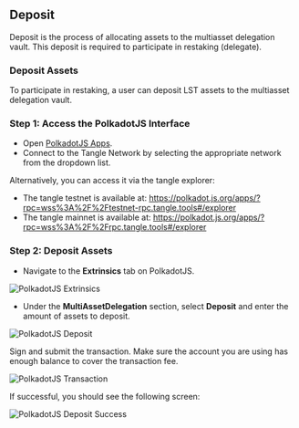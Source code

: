 ## Deposit

Deposit is the process of allocating assets to the multiasset delegation vault. This deposit is required to participate in restaking (delegate).

### Deposit Assets

To participate in restaking, a user can deposit LST assets to the multiasset delegation vault.

### Step 1: Access the PolkadotJS Interface

- Open [PolkadotJS Apps](https://polkadot.js.org/apps/).
- Connect to the Tangle Network by selecting the appropriate network from the dropdown list.

Alternatively, you can access it via the tangle explorer:

- The tangle testnet is available at: https://polkadot.js.org/apps/?rpc=wss%3A%2F%2Ftestnet-rpc.tangle.tools#/explorer
- The tangle mainnet is available at: https://polkadot.js.org/apps/?rpc=wss%3A%2F%2Frpc.tangle.tools#/explorer


### Step 2: Deposit Assets

- Navigate to the **Extrinsics** tab on PolkadotJS.

![PolkadotJS Extrinsics](./images/extrinsic.png)

- Under the **MultiAssetDelegation** section, select **Deposit** and enter the amount of assets to deposit.

![PolkadotJS Deposit](./images/deposit.png)

Sign and submit the transaction. Make sure the account you are using has enough balance to cover the transaction fee.

![PolkadotJS Transaction](./images/depositsign.png)

If successful, you should see the following screen:

![PolkadotJS Deposit Success](./images/depositinblock.png)

